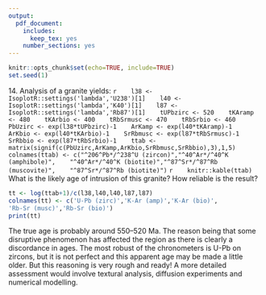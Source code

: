 ```yaml
---
output:
  pdf_document:
    includes:
      keep_tex: yes
    number_sections: yes
---
```


```r
knitr::opts_chunk$set(echo=TRUE, include=TRUE)
set.seed(1)
```
\newif\ifsol
\soltrue
\pagestyle{empty}
14\. Analysis of a granite yields:
   ```r
   l38 <- IsoplotR::settings('lambda','U238')[1]
   l40 <- IsoplotR::settings('lambda','K40')[1]
   l87 <- IsoplotR::settings('lambda','Rb87')[1]
   tUPbzirc <- 520
   tKAramp <- 480
   tKArbio <- 400
   tRbSrmusc <- 470
   tRbSrbio <- 460
   PbUzirc <- exp(l38*tUPbzirc)-1
   ArKamp <- exp(l40*tKAramp)-1
   ArKbio <- exp(l40*tKArbio)-1
   SrRbmusc <- exp(l87*tRbSrmusc)-1
   SrRbbio <- exp(l87*tRbSrbio)-1
   ttab <- matrix(signif(c(PbUzirc,ArKamp,ArKbio,SrRbmusc,SrRbbio),3),1,5)
   colnames(ttab) <- c("^206^Pb*/^238^U (zircon)","^40^Ar*/^40^K (amphibole)",
   "^40^Ar*/^40^K (biotite)","^87^Sr*/^87^Rb (muscovite)",
   "^87^Sr*/^87^Rb (biotite)")
   ```
   ```r
   knitr::kable(ttab)
   ```
   What is the likely age of intrusion of this granite? How reliable
   is the result?

   ```r
   tt <- log(ttab+1)/c(l38,l40,l40,l87,l87)
   colnames(tt) <- c('U-Pb (zirc)','K-Ar (amp)','K-Ar (bio)',
   'Rb-Sr (musc)','Rb-Sr (bio)')
   print(tt)
   ```
   \ifsol
   The true age is probably around 550--520 Ma. The reason
   being that some disruptive phenomenon has affected the region as
   there is clearly a discordance in ages. The most robust of the
   chronometers is U-Pb on zircons, but it is not perfect and this
   apparent age may be made a little older. But this reasoning is
   very rough and ready! A more detailed assessment would involve
   textural analysis, diffusion experiments and numerical modelling.
   \fi
